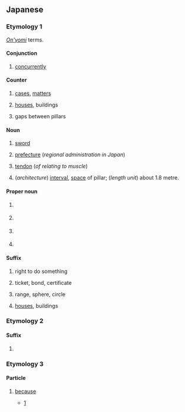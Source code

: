 {{also|げん}}
==Japanese==

===Etymology 1===
''[[音読み#Japanese|On'yomi]]'' terms.

====Conjunction====
{{ja-pos|conjunction}}
# {{ja-def|兼}} [[concurrently]]

====Counter====
{{ja-pos|counter}}

# {{ja-def|件}} [[case]]s, [[matter]]s
# {{ja-def|軒}} [[house]]s, buildings
# {{ja-def|間}} gaps between pillars

====Noun====
{{ja-noun}}
# {{ja-def|剣}} [[sword]]
# {{ja-def|県}} [[prefecture]] (''regional administration in Japan'')
# {{ja-def|腱}} [[tendon]] (''of relating to muscle'')
# {{ja-def|間}} (''architecture'') [[interval]], [[space]] of pillar; (''length unit'') about 1.8 metre.

====Proper noun====
{{ja-pos|proper}}

# {{ja-def|健}} {{given name|male|lang=ja}}
# {{ja-def|堅}} {{given name|male|lang=ja}}
# {{ja-def|建}} {{given name|male|lang=ja}}
# {{ja-def|兼}} {{given name|male|lang=ja}}

====Suffix====
{{ja-pos|suffix}}

# {{ja-def|権}} right to do something
# {{ja-def|券}} ticket, bond, certificate
# {{ja-def|圏}} range, sphere, circle
# {{ja-def|軒}} [[house]]s, buildings

===Etymology 2===
====Suffix====
{{ja-pos|suffix}}

# {{lb|ja|classical|jodōshi}} {{alternative form of|けむ|lang=ja|tr=kemu}}

===Etymology 3===
====Particle====
{{ja-pos|particle}}

# {{lb|ja|Chugoku|Shikoku|Kyushu}} [[because]]
#* [http://www.aozora.gr.jp/cards/000252/files/1399_20773.html]
#*: {{ja-usex|じゃが今は内%地も不%景%気でがして、屑%屋も駄%目じゃ'''けん'''、内地さ行くなああきらめるがええ|^じゃが いま は ない%ち も ふ%けい%き で がして、 くず%や も だ%め じゃ '''けん'''、 ないち さ いく なあ あきらめる が ええ|However the mainland economy is also in a recession now and waste collection business does not pay, '''so''' you should give up to go to the mainland.}}
